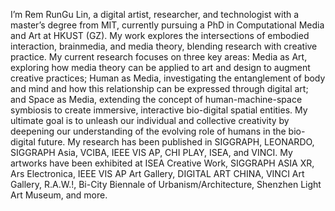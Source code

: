 I’m Rem RunGu Lin, a digital artist, researcher, and technologist with a master’s degree from MIT, currently pursuing a PhD in Computational Media and Art at HKUST (GZ). My work explores the intersections of embodied interaction, brainmedia, and media theory, blending research with creative practice. My current research focuses on three key areas: Media as Art, exploring how media theory can be applied to art and design to augment creative practices; Human as Media, investigating the entanglement of body and mind and how this relationship can be expressed through digital art; and Space as Media, extending the concept of human-machine-space symbiosis to create immersive, interactive bio-digital spatial entities. My ultimate goal is to unleash our individual and collective creativity by deepening our understanding of the evolving role of humans in the bio-digital future.
My research has been published in SIGGRAPH, LEONARDO, SIGGRAPH Asia, VCIBA, IEEE VIS AP, CHI PLAY, ISEA, and VINCI. My artworks have been exhibited at ISEA Creative Work, SIGGRAPH ASIA XR, Ars Electronica, IEEE VIS AP Art Gallery, DIGITAL ART CHINA, VINCI Art Gallery, R.A.W.!, Bi-City Biennale of Urbanism/Architecture, Shenzhen Light Art Museum, and more.